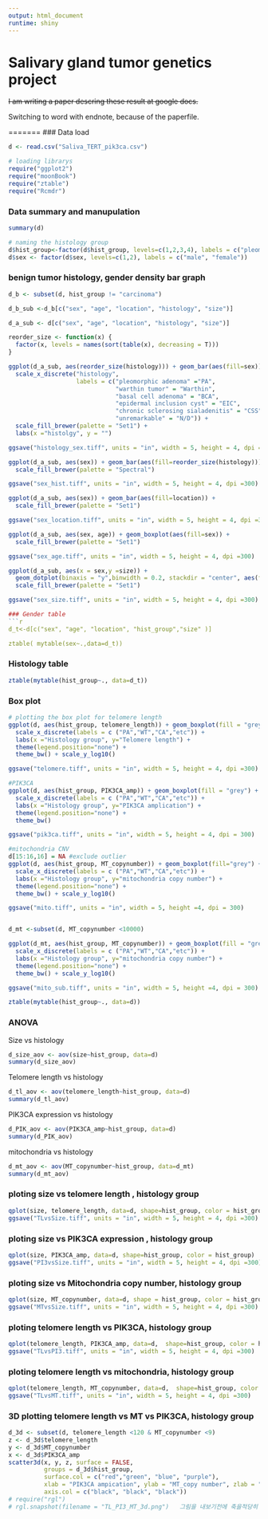 ```yaml
---
output: html_document
runtime: shiny
---
```

# Salivary gland tumor genetics project

~~I am writing a paper descring these result at google docs.~~

Switching to word with endnote, because of the paperfile. 


=======
### Data load
```r
d <- read.csv("Saliva_TERT_pik3ca.csv")
```


```r
# loading librarys
require("ggplot2")
require("moonBook")
require("ztable")
require("Rcmdr")
```

### Data summary and manupulation
```r
summary(d)

# naming the histology group
d$hist_group<-factor(d$hist_group, levels=c(1,2,3,4), labels = c("pleomorphic adenoma", "warthin", "carcinoma", "etc")) 
d$sex <- factor(d$sex, levels=c(1,2), labels = c("male", "female")) 
```

### benign tumor histology, gender density bar graph
```r
d_b <- subset(d, hist_group != "carcinoma")

d_b_sub <-d_b[c("sex", "age", "location", "histology", "size")]

d_a_sub <- d[c("sex", "age", "location", "histology", "size")]

reorder_size <- function(x) {
  factor(x, levels = names(sort(table(x), decreasing = T)))
}

ggplot(d_a_sub, aes(reorder_size(histology))) + geom_bar(aes(fill=sex)) +
  scale_x_discrete("histology", 
                   labels = c("pleomorphic adenoma" ="PA", 
                              "warthin tumor" = "Warthin", 
                              "basal cell adenoma" = "BCA",
                              "epidermal inclusion cyst" = "EIC",
                              "chronic sclerosing sialadenitis" = "CSS",
                              "unremarkable" = "N/D")) + 
  scale_fill_brewer(palette = "Set1") +
  labs(x ="histolgy", y = "")

ggsave("histology_sex.tiff", units = "in", width = 5, height = 4, dpi =300)

ggplot(d_a_sub, aes(sex)) + geom_bar(aes(fill=reorder_size(histology))) +
  scale_fill_brewer(palette = "Spectral")

ggsave("sex_hist.tiff", units = "in", width = 5, height = 4, dpi =300)

ggplot(d_a_sub, aes(sex)) + geom_bar(aes(fill=location)) +
  scale_fill_brewer(palette = "Set1")

ggsave("sex_location.tiff", units = "in", width = 5, height = 4, dpi =300)

ggplot(d_a_sub, aes(sex, age)) + geom_boxplot(aes(fill=sex)) + 
  scale_fill_brewer(palette = "Set1")

ggsave("sex_age.tiff", units = "in", width = 5, height = 4, dpi =300)

ggplot(d_a_sub, aes(x = sex,y =size)) + 
  geom_dotplot(binaxis = "y",binwidth = 0.2, stackdir = "center", aes(fill = sex)) +
  scale_fill_brewer(palette = "Set1")

ggsave("sex_size.tiff", units = "in", width = 5, height = 4, dpi =300)

### Gender table
```r
d_t<-d[c("sex", "age", "location", "hist_group","size" )]

ztable( mytable(sex~.,data=d_t))
```

### Histology table
```r
ztable(mytable(hist_group~., data=d_t))
```


### Box plot
```r
# plotting the box plot for telomere length
ggplot(d, aes(hist_group, telomere_length)) + geom_boxplot(fill = "grey") +
  scale_x_discrete(labels = c ("PA","WT","CA","etc")) + 
  labs(x ="Histology group", y="Telomere length") + 
  theme(legend.position="none") +
  theme_bw() + scale_y_log10()

ggsave("telomere.tiff", units = "in", width = 5, height = 4, dpi =300)

#PIK3CA
ggplot(d, aes(hist_group, PIK3CA_amp)) + geom_boxplot(fill = "grey") +
  scale_x_discrete(labels = c ("PA","WT","CA","etc")) + 
  labs(x ="Histology group", y="PIK3CA amplication") + 
  theme(legend.position="none") +
  theme_bw()

ggsave("pik3ca.tiff", units = "in", width = 5, height = 4, dpi = 300)

#mitochondria CNV
d[15:16,16] = NA #exclude outlier
ggplot(d, aes(hist_group, MT_copynumber)) + geom_boxplot(fill="grey") +
  scale_x_discrete(labels = c ("PA","WT","CA","etc")) + 
  labs(x ="Histology group", y="mitochondria copy number") + 
  theme(legend.position="none") +
  theme_bw() + scale_y_log10()

ggsave("mito.tiff", units = "in", width = 5, height =4, dpi = 300)


d_mt <-subset(d, MT_copynumber <10000)

ggplot(d_mt, aes(hist_group, MT_copynumber)) + geom_boxplot(fill = "grey") +
  scale_x_discrete(labels = c ("PA","WT","CA","etc")) + 
  labs(x ="Histology group", y="mitochondria copy number") + 
  theme(legend.position="none") +
  theme_bw() + scale_y_log10()

ggsave("mito_sub.tiff", units = "in", width = 5, height =4, dpi = 300)

ztable(mytable(hist_group~., data=d))
```

### ANOVA
Size vs histology
```r
d_size_aov <- aov(size~hist_group, data=d)
summary(d_size_aov)
```

Telomere length vs histology
```r
d_tl_aov <- aov(telomere_length~hist_group, data=d)
summary(d_tl_aov)
```

PIK3CA expression vs histology
```r
d_PIK_aov <- aov(PIK3CA_amp~hist_group, data=d)
summary(d_PIK_aov)
```

mitochondria vs histology
```r
d_mt_aov <- aov(MT_copynumber~hist_group, data=d_mt)
summary(d_mt_aov)
```

### ploting size vs telomere length , histology group
```r
qplot(size, telomere_length, data=d, shape=hist_group, color = hist_group, ylim = c(0,120))
ggsave("TLvsSize.tiff", units = "in", width = 5, height = 4, dpi =300)
```

### ploting size vs PIK3CA expression , histology group
```r
qplot(size, PIK3CA_amp, data=d, shape=hist_group, color = hist_group)
ggsave("PI3vsSize.tiff", units = "in", width = 5, height = 4, dpi =300)
```

### ploting size vs Mitochondria copy number, histology group
```r
qplot(size, MT_copynumber, data=d, shape = hist_group, color = hist_group, ylim = c(0,10))
ggsave("MTvsSize.tiff", units = "in", width = 5, height = 4, dpi =300)
```

### ploting telomere length vs PIK3CA, histology group
```r
qplot(telomere_length, PIK3CA_amp, data=d,  shape=hist_group, color = hist_group, xlim = c(0,120))
ggsave("TLvsPI3.tiff", units = "in", width = 5, height = 4, dpi =300)
```

### ploting telomere length vs mitochondria, histology group
```r
qplot(telomere_length, MT_copynumber, data=d,  shape=hist_group, color = hist_group, xlim = c(0,120), ylim = c(0,9))
ggsave("TLvsMT.tiff", units = "in", width = 5, height = 4, dpi =300)
```

### 3D plotting telomere length vs MT vs PIK3CA, histology group
```r
d_3d <- subset(d, telomere_length <120 & MT_copynumber <9)
z <- d_3d$telomere_length
y <- d_3d$MT_copynumber
x <- d_3d$PIK3CA_amp
scatter3d(x, y, z, surface = FALSE, 
          groups = d_3d$hist_group, 
          surface.col = c("red","green", "blue", "purple"),
          xlab = "PIK3CA ampication", ylab = "MT_copy number", zlab = "telomere length",
          axis.col = c("black", "black", "black"))
# require("rgl")          
# rgl.snapshot(filename = "TL_PI3_MT_3d.png")   그림을 내보기전에 축을적당히 회전시켜야함.
```
